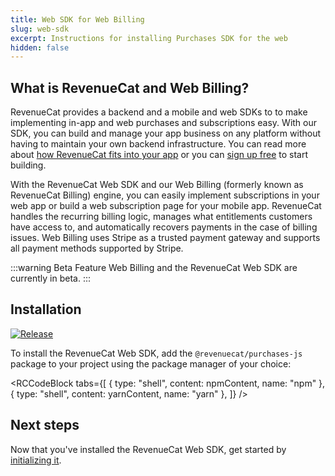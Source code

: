 ```yaml
---
title: Web SDK for Web Billing
slug: web-sdk
excerpt: Instructions for installing Purchases SDK for the web
hidden: false
---
```


## What is RevenueCat and Web Billing?

RevenueCat provides a backend and a mobile and web SDKs to to make implementing in-app and web purchases and subscriptions easy. With our SDK, you can build and manage your app business on any platform without having to maintain your own backend infrastructure. You can read more about [how RevenueCat fits into your app](https://www.revenuecat.com/blog/growth/where-does-revenuecat-fit-in-your-app/) or you can [sign up free](https://app.revenuecat.com/signup) to start building.

With the RevenueCat Web SDK and our Web Billing (formerly known as RevenueCat Billing) engine, you can easily implement subscriptions in your web app or build a web subscription page for your mobile app. RevenueCat handles the recurring billing logic, manages what entitlements customers have access to, and automatically recovers payments in the case of billing issues. Web Billing uses Stripe as a trusted payment gateway and supports all payment methods supported by Stripe.

:::warning Beta Feature
Web Billing and the RevenueCat Web SDK are currently in beta.
:::

## Installation

[![Release](https://img.shields.io/github/release/RevenueCat/purchases-js.svg?style=flat)](https://github.com/RevenueCat/purchases-js/releases)

To install the RevenueCat Web SDK, add the `@revenuecat/purchases-js` package to your project using the package manager of your choice:


<RCCodeBlock
  tabs={[
    { type: "shell", content: npmContent, name: "npm" },
    { type: "shell", content: yarnContent, name: "yarn" },
  ]}
/>

## Next steps

Now that you've installed the RevenueCat Web SDK, get started by [initializing it](/getting-started/configuring-sdk).
